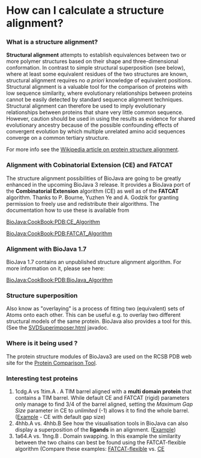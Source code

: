=How can I calculate a structure alignment?=

=== What is a structure alignment? ===
'''Structural alignment''' attempts to establish equivalences between two or more polymer structures based on their shape and three-dimensional conformation.  In contrast to simple structural superposition (see below), where at least some equivalent residues of the two structures are known, structural alignment requires no ''a priori'' knowledge of equivalent positions.  Structural alignment is a valuable tool for the comparison of proteins with low sequence similarity, where evolutionary relationships between proteins cannot be easily detected by standard sequence alignment techniques. Structural alignment can therefore be used to imply evolutionary relationships between proteins that share very little common sequence. However, caution should be used in using the results as evidence for shared evolutionary ancestry because of the possible confounding effects of convergent evolution by which multiple unrelated amino acid sequences converge on a common tertiary structure. 

For more info see the [http://en.wikipedia.org/wiki/Structural_alignment Wikipedia article on protein structure alignment].

=== Alignment with Cobinatorial Extension (CE)  and FATCAT === 

The structure alignment possibilities of BioJava are going to be greatly enhanced in the upcoming BioJava 3 release. It provides a BioJava port of the '''Combinatorial Extension''' algorithm (CE) as well as of the '''FATCAT''' algorithm. Thanks to P. Bourne, Yuzhen Ye and A. Godzik for granting permission to freely use and redistribute their algorithms. The documentation how to use these is available from 

[[BioJava:CookBook:PDB:CE_Algorithm]] 

[[BioJava:CookBook:PDB:FATCAT_Algorithm]]

=== Alignment with BioJava 1.7 ===

BioJava 1.7 contains an unpublished structure alignment algorithm. For more information on it, please see here:

[[BioJava:CookBook:PDB:BioJava_Algorithm]]

=== Structure superposition ===

Also know as "overlaying" is a process of fitting two (equivalent) sets of Atoms onto each other. This can be useful e.g. to overlay two different structural models of the same protein. BioJava also provides a tool for this. (See the [http://www.biojava.org/docs/api/org/biojava/bio/structure/SVDSuperimposer.html SVDSuperimposer.html] javadoc.

=== Where is it being used ? ===

The protein structure modules of BioJava3 are used on the RCSB PDB web site for the [http://www.rcsb.org/pdb/workbench/workbench.do Protein Comparison Tool].

=== Interesting test proteins ===

# 1cdg.A vs 1tim.A . A TIM barrel aligned with a '''multi domain protein''' that contains a TIM barrel. While default CE and FATCAT (rigid) parameters only manage to find 3/4 of the barrel aligned, setting the ''Maximum Gap Size'' parameter in CE to ''unlimited'' (-1) allows it to find the whole barrel. ([http://www.rcsb.org/pdb/workbench/workbench.do?action=pw_ce&mol=1tim.A&mol=1cdg.A Example] - CE with default gap size)
# 4hhb.A vs. 4hhb.B See how the visualisation tools in BioJava can also display a superposition of the '''ligands''' in an alignment. ([http://www.rcsb.org/pdb/workbench/workbench.do?action=pw_ce&mol=4hhb.A&mol=4hhb.B Example])
# 1a64.A vs. 1hng.B . Domain swapping. In this example the similarity between the two chains can best be found using the FATCAT-flexible algorithm (Compare these examples: [http://www.rcsb.org/pdb/workbench/workbench.do?action=pw_fatcat_flexible&mol=1hng.B&mol=1a64.A FATCAT-flexible] vs. [http://www.rcsb.org/pdb/workbench/workbench.do?action=pw_ce&mol=1HNG.B&mol=1A64.A CE]